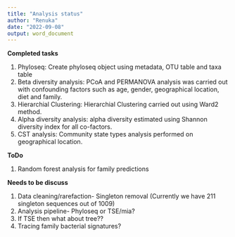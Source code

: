 ```yaml
---
title: "Analysis status"
author: "Renuka"
date: "2022-09-08"
output: word_document
---
```




**Completed tasks**

1. Phyloseq: Create phyloseq object using metadata, OTU table and taxa table
2. Beta diversity analysis: PCoA and PERMANOVA analysis was carried out with confounding factors such as age, gender, geographical location, diet and family.
3. Hierarchial Clustering: Hierarchial Clustering carried out using Ward2 method.
4. Alpha diversity analysis: alpha diversity estimated using Shannon diversity index for all co-factors.
5. CST analysis: Community state types analysis performed on geographical location.

**ToDo**

1. Random forest analysis for family predictions

**Needs to be discuss**

1. Data cleaning/rarefaction- Singleton removal (Currently we have 211 singleton sequences out of 1009)
2. Analysis pipeline- Phyloseq or TSE/mia?
3. If TSE then what about tree??
4. Tracing family bacterial signatures?


